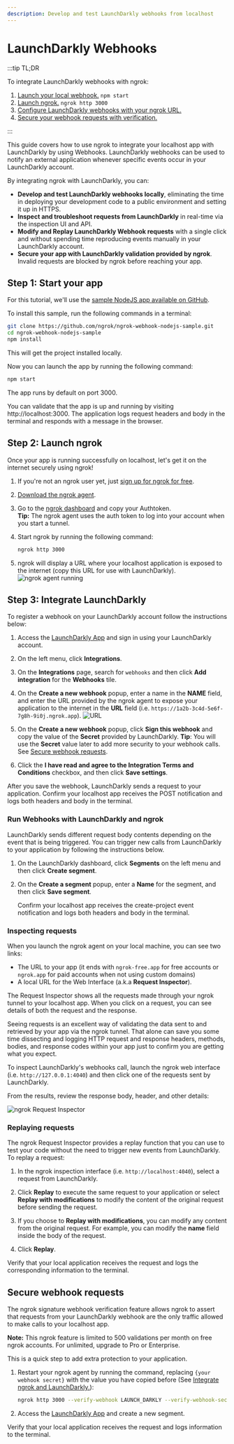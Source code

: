 ```yaml
---
description: Develop and test LaunchDarkly webhooks from localhost
---
```


# LaunchDarkly Webhooks

:::tip TL;DR

To integrate LaunchDarkly webhooks with ngrok:

1. [Launch your local webhook.](#start-your-app) `npm start`
1. [Launch ngrok.](#start-ngrok) `ngrok http 3000`
1. [Configure LaunchDarkly webhooks with your ngrok URL.](#setup-webhook)
1. [Secure your webhook requests with verification.](#security)

:::

This guide covers how to use ngrok to integrate your localhost app with LaunchDarkly by using Webhooks.
LaunchDarkly webhooks can be used to notify an external application whenever specific events occur in your LaunchDarkly account.

By integrating ngrok with LaunchDarkly, you can:

- **Develop and test LaunchDarkly webhooks locally**, eliminating the time in deploying your development code to a public environment and setting it up in HTTPS.
- **Inspect and troubleshoot requests from LaunchDarkly** in real-time via the inspection UI and API.
- **Modify and Replay LaunchDarkly Webhook requests** with a single click and without spending time reproducing events manually in your LaunchDarkly account.
- **Secure your app with LaunchDarkly validation provided by ngrok**. Invalid requests are blocked by ngrok before reaching your app.

## **Step 1**: Start your app

For this tutorial, we'll use the [sample NodeJS app available on GitHub](https://github.com/ngrok/ngrok-webhook-nodejs-sample).

To install this sample, run the following commands in a terminal:

```bash
git clone https://github.com/ngrok/ngrok-webhook-nodejs-sample.git
cd ngrok-webhook-nodejs-sample
npm install
```

This will get the project installed locally.

Now you can launch the app by running the following command:

```bash
npm start
```

The app runs by default on port 3000.

You can validate that the app is up and running by visiting http://localhost:3000. The application logs request headers and body in the terminal and responds with a message in the browser.

## **Step 2**: Launch ngrok

Once your app is running successfully on localhost, let's get it on the internet securely using ngrok!

1. If you're not an ngrok user yet, just [sign up for ngrok for free](https://ngrok.com/signup).

1. [Download the ngrok agent](https://download.ngrok.com).

1. Go to the [ngrok dashboard](https://dashboard.ngrok.com) and copy your Authtoken. <br />
   **Tip:** The ngrok agent uses the auth token to log into your account when you start a tunnel.
1. Start ngrok by running the following command:

   ```bash
   ngrok http 3000
   ```

1. ngrok will display a URL where your localhost application is exposed to the internet (copy this URL for use with LaunchDarkly).
   ![ngrok agent running](/img/integrations/launch_ngrok_tunnel.png)

## **Step 3**: Integrate LaunchDarkly

To register a webhook on your LaunchDarkly account follow the instructions below:

1. Access the [LaunchDarkly App](https://app.launchdarkly.com/) and sign in using your LaunchDarkly account.

1. On the left menu, click **Integrations**.

1. On the **Integrations** page, search for `webhooks` and then click **Add integration** for the **Webhooks** tile.

1. On the **Create a new webhook** popup, enter a name in the **NAME** field, and enter the URL provided by the ngrok agent to expose your application to the internet in the **URL** field (i.e. `https://1a2b-3c4d-5e6f-7g8h-9i0j.ngrok.app`).
   ![URL](img/ngrok_url_configuration_launchdarkly.png)

1. On the **Create a new webhook** popup, click **Sign this webhook** and copy the value of the **Secret** provided by LaunchDarkly.
   **Tip**: You will use the **Secret** value later to add more security to your webhook calls. See [Secure webhook requests](#security).

1. Click the **I have read and agree to the Integration Terms and Conditions** checkbox, and then click **Save settings**.

After you save the webhook, LaunchDarkly sends a request to your application. Confirm your localhost app receives the POST notification and logs both headers and body in the terminal.

### Run Webhooks with LaunchDarkly and ngrok

LaunchDarkly sends different request body contents depending on the event that is being triggered.
You can trigger new calls from LaunchDarkly to your application by following the instructions below.

1. On the LaunchDarkly dashboard, click **Segments** on the left menu and then click **Create segment**.

1. On the **Create a segment** popup, enter a **Name** for the segment, and then click **Save segment**.

   Confirm your localhost app receives the create-project event notification and logs both headers and body in the terminal.

### Inspecting requests

When you launch the ngrok agent on your local machine, you can see two links:

- The URL to your app (it ends with `ngrok-free.app` for free accounts or `ngrok.app` for paid accounts when not using custom domains)
- A local URL for the Web Interface (a.k.a **Request Inspector**).

The Request Inspector shows all the requests made through your ngrok tunnel to your localhost app. When you click on a request, you can see details of both the request and the response.

Seeing requests is an excellent way of validating the data sent to and retrieved by your app via the ngrok tunnel. That alone can save you some time dissecting and logging HTTP request and response headers, methods, bodies, and response codes within your app just to confirm you are getting what you expect.

To inspect LaunchDarkly's webhooks call, launch the ngrok web interface (i.e. `http://127.0.0.1:4040`) and then click one of the requests sent by LaunchDarkly.

From the results, review the response body, header, and other details:

![ngrok Request Inspector](img/ngrok_introspection_launchdarkly_webhooks.png)

### Replaying requests

The ngrok Request Inspector provides a replay function that you can use to test your code without the need to trigger new events from LaunchDarkly. To replay a request:

1. In the ngrok inspection interface (i.e. `http://localhost:4040`), select a request from LaunchDarkly.

1. Click **Replay** to execute the same request to your application or select **Replay with modifications** to modify the content of the original request before sending the request.

1. If you choose to **Replay with modifications**, you can modify any content from the original request. For example, you can modify the **name** field inside the body of the request.

1. Click **Replay**.

Verify that your local application receives the request and logs the corresponding information to the terminal.

## Secure webhook requests

The ngrok signature webhook verification feature allows ngrok to assert that requests from your LaunchDarkly webhook are the only traffic allowed to make calls to your localhost app.

**Note:** This ngrok feature is limited to 500 validations per month on free ngrok accounts. For unlimited, upgrade to Pro or Enterprise.

This is a quick step to add extra protection to your application.

1. Restart your ngrok agent by running the command, replacing `{your webhook secret}` with the value you have copied before (See [Integrate ngrok and LaunchDarkly.](#setup-webhook)):

   ```bash
   ngrok http 3000 --verify-webhook LAUNCH_DARKLY --verify-webhook-secret {your webhook secret}
   ```

1. Access the [LaunchDarkly App](https://app.launchdarkly.com/) and create a new segment.

Verify that your local application receives the request and logs information to the terminal.
